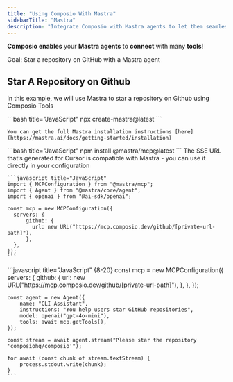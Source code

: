 ```yaml
---
title: "Using Composio With Mastra"
sidebarTitle: "Mastra"
description: "Integrate Composio with Mastra agents to let them seamlessly interact with external apps"
---
```


**Composio enables** your **Mastra agents** to **connect** with many **tools**!

<Tip>Goal: Star a repository on GitHub with a Mastra agent</Tip>

## Star A Repository on Github
In this example, we will use Mastra to star a repository on Github using Composio Tools

<Steps>
  <Step title="Create Mastra project">
    ```bash title="JavaScript"
    npx create-mastra@latest
    ```

    You can get the full Mastra installation instructions [here](https://mastra.ai/docs/getting-started/installation)
  </Step>

  <Step title="Install `@mastra/mcp`">
    ```bash title="JavaScript"
    npm install @mastra/mcp@latest
    ```
  </Step>

  <Step title="Import Libraries & Setup MCPConfiguration">
    The SSE URL that’s generated for Cursor is compatible with Mastra - you can use it directly in your configuration

    ```javascript title="JavaScript"
    import { MCPConfiguration } from "@mastra/mcp";
    import { Agent } from "@mastra/core/agent";
    import { openai } from "@ai-sdk/openai";

    const mcp = new MCPConfiguration({
      servers: {
          github: {
            url: new URL("https://mcp.composio.dev/github/[private-url-path]"),
          },
      },
    });
    ```
  </Step>

  <Step title="Execute the Agent">
    ```javascript title="JavaScript" {8-20}
    const mcp = new MCPConfiguration({
        servers: {
            github: {
            url: new URL("https://mcp.composio.dev/github/[private-url-path]"),
            },
        },
    });

    const agent = new Agent({
        name: "CLI Assistant",
        instructions: "You help users star GitHub repositories",
        model: openai("gpt-4o-mini"),
        tools: await mcp.getTools(),
    });

    const stream = await agent.stream("Please star the repository 'composiohq/composio'");

    for await (const chunk of stream.textStream) {
        process.stdout.write(chunk);
    }
    ```
  </Step>
</Steps>
